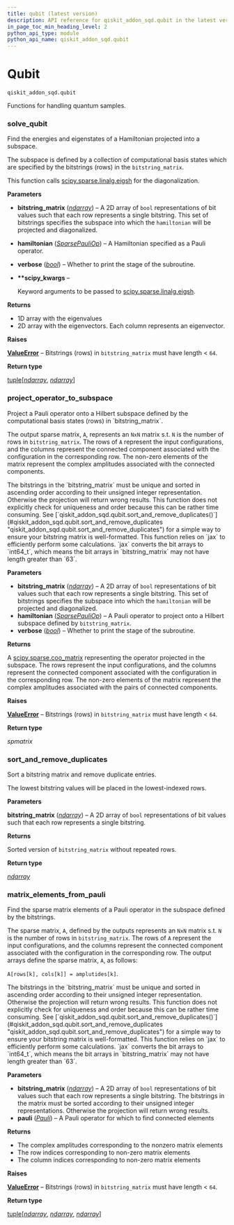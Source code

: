 ```yaml
---
title: qubit (latest version)
description: API reference for qiskit_addon_sqd.qubit in the latest version of qiskit-addon-sqd
in_page_toc_min_heading_level: 2
python_api_type: module
python_api_name: qiskit_addon_sqd.qubit
---
```


<span id="module-qiskit_addon_sqd.qubit" />

<span id="qubit-qiskit-addon-sqd-qubit" />

# Qubit

`qiskit_addon_sqd.qubit`

Functions for handling quantum samples.

### solve\_qubit

<Function id="qiskit_addon_sqd.qubit.solve_qubit" github="https://github.com/Qiskit/qiskit-addon-sqd/tree/stable/0.9/qiskit_addon_sqd/qubit.py#L29-L74" signature="solve_qubit(bitstring_matrix, hamiltonian, *, verbose=False, **scipy_kwargs)">
  Find the energies and eigenstates of a Hamiltonian projected into a subspace.

  The subspace is defined by a collection of computational basis states which are specified by the bitstrings (rows) in the `bitstring_matrix`.

  This function calls [scipy.sparse.linalg.eigsh](https://docs.scipy.org/doc/scipy/reference/generated/scipy.sparse.linalg.eigsh.html#eigsh) for the diagonalization.

  **Parameters**

  *   **bitstring\_matrix** ([*ndarray*](https://numpy.org/doc/stable/reference/generated/numpy.ndarray.html#numpy.ndarray "(in NumPy v2.2)")) – A 2D array of `bool` representations of bit values such that each row represents a single bitstring. This set of bitstrings specifies the subspace into which the `hamiltonian` will be projected and diagonalized.

  *   **hamiltonian** ([*SparsePauliOp*](/api/qiskit/qiskit.quantum_info.SparsePauliOp "(in Qiskit v1.3)")) – A Hamiltonian specified as a Pauli operator.

  *   **verbose** ([*bool*](https://docs.python.org/3/library/functions.html#bool "(in Python v3.13)")) – Whether to print the stage of the subroutine.

  *   **\*\*scipy\_kwargs** –

      Keyword arguments to be passed to [scipy.sparse.linalg.eigsh](https://docs.scipy.org/doc/scipy/reference/generated/scipy.sparse.linalg.eigsh.html#eigsh).

  **Returns**

  *   1D array with the eigenvalues
  *   2D array with the eigenvectors. Each column represents an eigenvector.

  **Raises**

  [**ValueError**](https://docs.python.org/3/library/exceptions.html#ValueError "(in Python v3.13)") – Bitstrings (rows) in `bitstring_matrix` must have length \< `64`.

  **Return type**

  [tuple](https://docs.python.org/3/library/stdtypes.html#tuple "(in Python v3.13)")\[[*ndarray*](https://numpy.org/doc/stable/reference/generated/numpy.ndarray.html#numpy.ndarray "(in NumPy v2.2)"), [*ndarray*](https://numpy.org/doc/stable/reference/generated/numpy.ndarray.html#numpy.ndarray "(in NumPy v2.2)")]
</Function>

### project\_operator\_to\_subspace

<Function id="qiskit_addon_sqd.qubit.project_operator_to_subspace" github="https://github.com/Qiskit/qiskit-addon-sqd/tree/stable/0.9/qiskit_addon_sqd/qubit.py#L77-L143" signature="project_operator_to_subspace(bitstring_matrix, hamiltonian, *, verbose=False)">
  Project a Pauli operator onto a Hilbert subspace defined by the computational basis states (rows) in `bitstring_matrix`.

  The output sparse matrix, `A`, represents an `NxN` matrix s.t. `N` is the number of rows in `bitstring_matrix`. The rows of `A` represent the input configurations, and the columns represent the connected component associated with the configuration in the corresponding row. The non-zero elements of the matrix represent the complex amplitudes associated with the connected components.

  <Admonition title="Note" type="note">
    The bitstrings in the `bitstring_matrix` must be unique and sorted in ascending order according to their unsigned integer representation. Otherwise the projection will return wrong results. This function does not explicitly check for uniqueness and order because this can be rather time consuming. See [`qiskit_addon_sqd.qubit.sort_and_remove_duplicates()`](#qiskit_addon_sqd.qubit.sort_and_remove_duplicates "qiskit_addon_sqd.qubit.sort_and_remove_duplicates") for a simple way to ensure your bitstring matrix is well-formatted.
  </Admonition>

  <Admonition title="Note" type="note">
    This function relies on `jax` to efficiently perform some calculations. `jax` converts the bit arrays to `int64_t`, which means the bit arrays in `bitstring_matrix` may not have length greater than `63`.
  </Admonition>

  **Parameters**

  *   **bitstring\_matrix** ([*ndarray*](https://numpy.org/doc/stable/reference/generated/numpy.ndarray.html#numpy.ndarray "(in NumPy v2.2)")) – A 2D array of `bool` representations of bit values such that each row represents a single bitstring. This set of bitstrings specifies the subspace into which the `hamiltonian` will be projected and diagonalized.
  *   **hamiltonian** ([*SparsePauliOp*](/api/qiskit/qiskit.quantum_info.SparsePauliOp "(in Qiskit v1.3)")) – A Pauli operator to project onto a Hilbert subspace defined by `bitstring_matrix`.
  *   **verbose** ([*bool*](https://docs.python.org/3/library/functions.html#bool "(in Python v3.13)")) – Whether to print the stage of the subroutine.

  **Returns**

  A [scipy.sparse.coo\_matrix](https://docs.scipy.org/doc/scipy/reference/generated/scipy.sparse.coo_matrix.html#coo-matrix) representing the operator projected in the subspace. The rows represent the input configurations, and the columns represent the connected component associated with the configuration in the corresponding row. The non-zero elements of the matrix represent the complex amplitudes associated with the pairs of connected components.

  **Raises**

  [**ValueError**](https://docs.python.org/3/library/exceptions.html#ValueError "(in Python v3.13)") – Bitstrings (rows) in `bitstring_matrix` must have length \< `64`.

  **Return type**

  *spmatrix*
</Function>

### sort\_and\_remove\_duplicates

<Function id="qiskit_addon_sqd.qubit.sort_and_remove_duplicates" github="https://github.com/Qiskit/qiskit-addon-sqd/tree/stable/0.9/qiskit_addon_sqd/qubit.py#L146-L163" signature="sort_and_remove_duplicates(bitstring_matrix)">
  Sort a bitstring matrix and remove duplicate entries.

  The lowest bitstring values will be placed in the lowest-indexed rows.

  **Parameters**

  **bitstring\_matrix** ([*ndarray*](https://numpy.org/doc/stable/reference/generated/numpy.ndarray.html#numpy.ndarray "(in NumPy v2.2)")) – A 2D array of `bool` representations of bit values such that each row represents a single bitstring.

  **Returns**

  Sorted version of `bitstring_matrix` without repeated rows.

  **Return type**

  [*ndarray*](https://numpy.org/doc/stable/reference/generated/numpy.ndarray.html#numpy.ndarray "(in NumPy v2.2)")
</Function>

### matrix\_elements\_from\_pauli

<Function id="qiskit_addon_sqd.qubit.matrix_elements_from_pauli" github="https://github.com/Qiskit/qiskit-addon-sqd/tree/stable/0.9/qiskit_addon_sqd/qubit.py#L166-L239" signature="matrix_elements_from_pauli(bitstring_matrix, pauli)">
  Find the sparse matrix elements of a Pauli operator in the subspace defined by the bitstrings.

  The sparse matrix, `A`, defined by the outputs represents an `NxN` matrix s.t. `N` is the number of rows in `bitstring_matrix`. The rows of `A` represent the input configurations, and the columns represent the connected component associated with the configuration in the corresponding row. The output arrays define the sparse matrix, `A`, as follows:

  `A[rows[k], cols[k]] = amplutides[k]`.

  <Admonition title="Note" type="note">
    The bitstrings in the `bitstring_matrix` must be unique and sorted in ascending order according to their unsigned integer representation. Otherwise the projection will return wrong results. This function does not explicitly check for uniqueness and order because this can be rather time consuming. See [`qiskit_addon_sqd.qubit.sort_and_remove_duplicates()`](#qiskit_addon_sqd.qubit.sort_and_remove_duplicates "qiskit_addon_sqd.qubit.sort_and_remove_duplicates") for a simple way to ensure your bitstring matrix is well-formatted.
  </Admonition>

  <Admonition title="Note" type="note">
    This function relies on `jax` to efficiently perform some calculations. `jax` converts the bit arrays to `int64_t`, which means the bit arrays in `bitstring_matrix` may not have length greater than `63`.
  </Admonition>

  **Parameters**

  *   **bitstring\_matrix** ([*ndarray*](https://numpy.org/doc/stable/reference/generated/numpy.ndarray.html#numpy.ndarray "(in NumPy v2.2)")) – A 2D array of `bool` representations of bit values such that each row represents a single bitstring. The bitstrings in the matrix must be sorted according to their unsigned integer representations. Otherwise the projection will return wrong results.
  *   **pauli** ([*Pauli*](/api/qiskit/qiskit.quantum_info.Pauli "(in Qiskit v1.3)")) – A Pauli operator for which to find connected elements

  **Returns**

  *   The complex amplitudes corresponding to the nonzero matrix elements
  *   The row indices corresponding to non-zero matrix elements
  *   The column indices corresponding to non-zero matrix elements

  **Raises**

  [**ValueError**](https://docs.python.org/3/library/exceptions.html#ValueError "(in Python v3.13)") – Bitstrings (rows) in `bitstring_matrix` must have length \< `64`.

  **Return type**

  [tuple](https://docs.python.org/3/library/stdtypes.html#tuple "(in Python v3.13)")\[[*ndarray*](https://numpy.org/doc/stable/reference/generated/numpy.ndarray.html#numpy.ndarray "(in NumPy v2.2)"), [*ndarray*](https://numpy.org/doc/stable/reference/generated/numpy.ndarray.html#numpy.ndarray "(in NumPy v2.2)"), [*ndarray*](https://numpy.org/doc/stable/reference/generated/numpy.ndarray.html#numpy.ndarray "(in NumPy v2.2)")]
</Function>

